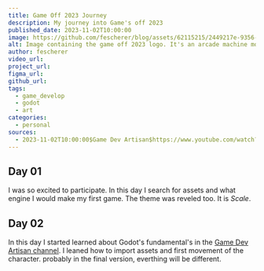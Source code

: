 ```yaml
---
title: Game Off 2023 Journey
description: My journey into Game's off 2023
published_date: 2023-11-02T10:00:00
image: https://github.com/fescherer/blog/assets/62115215/2449217e-9356-4815-a86c-bec219ba7630
alt: Image containing the game off 2023 logo. It's an arcade machine most pinky colored and with a text below.
author: fescherer
video_url:
project_url:
figma_url:
github_url:
tags:
  - game_develop
  - godot
  - art
categories:
  - personal
sources:
  - 2023-11-02T10:00:00$Game Dev Artisan$https://www.youtube.com/watch?v=6YNKi3hcS5U&list=PLrnWJKR7bTuw7L0g70GzCM-cUr9XmtnAp
---
```


## Day 01

I was so excited to participate. In this day I search for assets and what engine I would make my first game. The theme was reveled too. It is *Scale*.

## Day 02

In this day I started learned about Godot's fundamental's in the [Game Dev Artisan channel](https://www.youtube.com/watch?v=6YNKi3hcS5U&list=PLrnWJKR7bTuw7L0g70GzCM-cUr9XmtnAp). I leaned how to import assets and first movement of the character. probably in the final version, everthing will be different.
